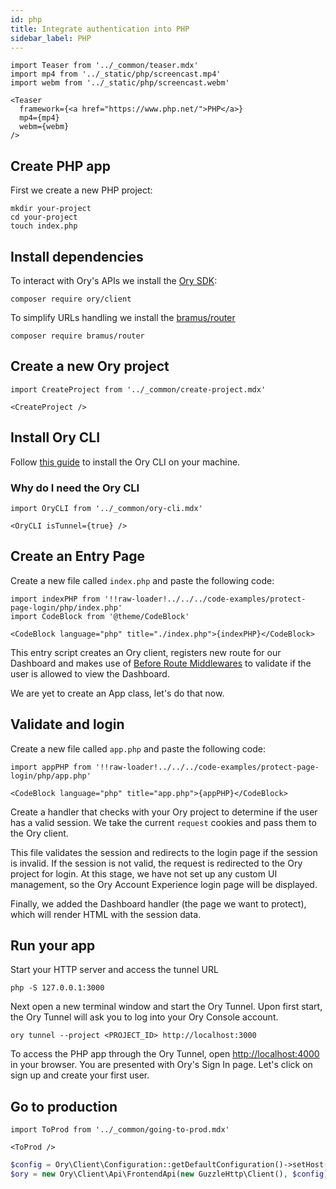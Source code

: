 ```yaml
---
id: php
title: Integrate authentication into PHP
sidebar_label: PHP
---
```


```mdx-code-block
import Teaser from '../_common/teaser.mdx'
import mp4 from '../_static/php/screencast.mp4'
import webm from '../_static/php/screencast.webm'

<Teaser
  framework={<a href="https://www.php.net/">PHP</a>}
  mp4={mp4}
  webm={webm}
/>
```

## Create PHP app

First we create a new PHP project:

```shell
mkdir your-project
cd your-project
touch index.php
```

## Install dependencies

To interact with Ory's APIs we install the [Ory SDK](https://packagist.org/packages/ory/client):

```shell
composer require ory/client
```

To simplify URLs handling we install the [bramus/router](https://packagist.org/packages/bramus/router)

```shell
composer require bramus/router
```

## Create a new Ory project

```mdx-code-block
import CreateProject from '../_common/create-project.mdx'

<CreateProject />
```

## Install Ory CLI

Follow [this guide](../../guides/cli/01_installation.mdx) to install the Ory CLI on your machine.

### Why do I need the Ory CLI

```mdx-code-block
import OryCLI from '../_common/ory-cli.mdx'

<OryCLI isTunnel={true} />
```

## Create an Entry Page

Create a new file called `index.php` and paste the following code:

```mdx-code-block
import indexPHP from '!!raw-loader!../../../code-examples/protect-page-login/php/index.php'
import CodeBlock from '@theme/CodeBlock'

<CodeBlock language="php" title="./index.php">{indexPHP}</CodeBlock>
```

This entry script creates an Ory client, registers new route for our Dashboard and makes use of
[Before Route Middlewares](https://github.com/bramus/router#before-router-middlewares) to validate if the user is allowed to view
the Dashboard.

We are yet to create an App class, let's do that now.

## Validate and login

Create a new file called `app.php` and paste the following code:

```mdx-code-block
import appPHP from '!!raw-loader!../../../code-examples/protect-page-login/php/app.php'

<CodeBlock language="php" title="app.php">{appPHP}</CodeBlock>
```

Create a handler that checks with your Ory project to determine if the user has a valid session. We take the current `request`
cookies and pass them to the Ory client.

This file validates the session and redirects to the login page if the session is invalid. If the session is not valid, the
request is redirected to the Ory project for login. At this stage, we have not set up any custom UI management, so the Ory Account
Experience login page will be displayed.

Finally, we added the Dashboard handler (the page we want to protect), which will render HTML with the session data.

## Run your app

Start your HTTP server and access the tunnel URL

```shell
php -S 127.0.0.1:3000
```

Next open a new terminal window and start the Ory Tunnel. Upon first start, the Ory Tunnel will ask you to log into your Ory
Console account.

```shell
ory tunnel --project <PROJECT_ID> http://localhost:3000
```

To access the PHP app through the Ory Tunnel, open [http://localhost:4000](http://localhost:4000) in your browser. You are
presented with Ory's Sign In page. Let's click on sign up and create your first user.

## Go to production

```mdx-code-block
import ToProd from '../_common/going-to-prod.mdx'

<ToProd />
```

```php
$config = Ory\Client\Configuration::getDefaultConfiguration()->setHost("https://ory.example.org"));
$ory = new Ory\Client\Api\FrontendApi(new GuzzleHttp\Client(), $config);
```
